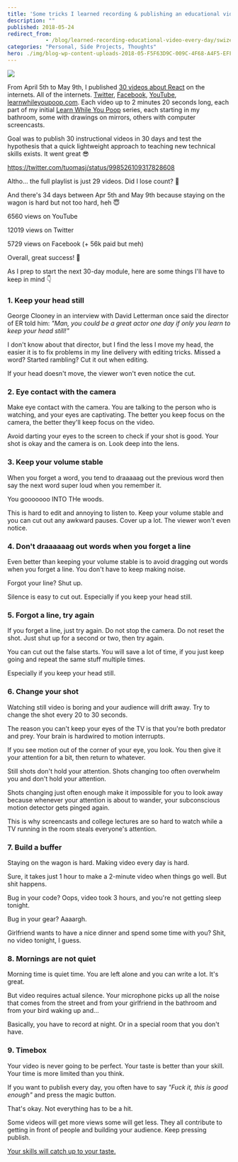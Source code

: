 ```yaml
---
title: 'Some tricks I learned recording & publishing an educational video every day for 30 days'
description: ""
published: 2018-05-24
redirect_from: 
            - /blog/learned-recording-educational-video-every-day/swizec/8405
categories: "Personal, Side Projects, Thoughts"
hero: ./img/blog-wp-content-uploads-2018-05-F5F63D9C-009C-4F68-A4F5-EFF20A28E0E9.png
---
```

![](./img/blog-wp-content-uploads-2018-05-F5F63D9C-009C-4F68-A4F5-EFF20A28E0E9.png)



From April 5th to May 9th, I published [30 videos about React](https://www.youtube.com/playlist?list=PLF8WgaD4xmjWuh7FTYTealxehOuNor_2S) on the internets. All of the internets. [Twitter](https://twitter.com/Swizec/status/981932124231024640), [Facebook](https://www.facebook.com/swizecpage/), [YouTube](https://www.youtube.com/playlist?list=PLF8WgaD4xmjWuh7FTYTealxehOuNor_2S), [learnwhileyoupoop.com](https://learnwhileyoupoop.com/). Each video up to 2 minutes 20 seconds long, each part of my initial [Learn While You Poop](https://learnwhileyoupoop.com) series, each starting in my bathroom, some with drawings on mirrors, others with computer screencasts.



Goal was to publish 30 instructional videos in 30 days and test the hypothesis that a quick lightweight approach to teaching new technical skills exists. It went great 😎



https://twitter.com/tuomasj/status/998526109317828608



Altho… the full playlist is just 29 videos. Did I lose count? 🤔



And there&#x27;s 34 days between Apr 5th and May 9th because staying on the wagon is hard but not too hard, heh 😇



6560 views on YouTube



12019 views on Twitter



5729 views on Facebook (+ 56k paid but meh)



Overall, great success! 💪



As I prep to start the next 30-day module, here are some things I&#x27;ll have to keep in mind 👇



### 1. Keep your head still



George Clooney in an interview with David Letterman once said the director of ER told him: _&quot;Man, you could be a great actor one day if only you learn to keep your head still!&quot;_



I don&#x27;t know about that director, but I find the less I move my head, the easier it is to fix problems in my line delivery with editing tricks. Missed a word? Started rambling? Cut it out when editing.



If your head doesn&#x27;t move, the viewer won&#x27;t even notice the cut.



### 2. Eye contact with the camera



Make eye contact with the camera. You are talking to the person who is watching, and your eyes are captivating. The better you keep focus on the camera, the better they&#x27;ll keep focus on the video.



Avoid darting your eyes to the screen to check if your shot is good. Your shot is okay and the camera is on. Look deep into the lens.



### 3. Keep your volume stable



When you forget a word, you tend to draaaaag out the previous word then say the next word super loud when you remember it.



You gooooooo INTO THe woods.



This is hard to edit and annoying to listen to. Keep your volume stable and you can cut out any awkward pauses. Cover up a lot. The viewer won&#x27;t even notice.



### 4. Don&#x27;t draaaaaag out words when you forget a line



Even better than keeping your volume stable is to avoid dragging out words when you forget a line. You don&#x27;t have to keep making noise.



Forgot your line? Shut up.



Silence is easy to cut out. Especially if you keep your head still.



### 5. Forgot a line, try again



If you forget a line, just try again. Do not stop the camera. Do not reset the shot. Just shut up for a second or two, then try again.



You can cut out the false starts. You will save a lot of time, if you just keep going and repeat the same stuff multiple times.



Especially if you keep your head still.



### 6. Change your shot



Watching still video is boring and your audience will drift away. Try to change the shot every 20 to 30 seconds.



The reason you can&#x27;t keep your eyes of the TV is that you&#x27;re both predator and prey. Your brain is hardwired to motion interrupts.



If you see motion out of the corner of your eye, you look. You then give it your attention for a bit, then return to whatever.



Still shots don&#x27;t hold your attention. Shots changing too often overwhelm you and don&#x27;t hold your attention.



Shots changing just often enough make it impossible for you to look away because whenever your attention is about to wander, your subconscious motion detector gets pinged again.



This is why screencasts and college lectures are so hard to watch while a TV running in the room steals everyone&#x27;s attention.



### 7. Build a buffer



Staying on the wagon is hard. Making video every day is hard.



Sure, it takes just 1 hour to make a 2-minute video when things go well. But shit happens.



Bug in your code? Oops, video took 3 hours, and you&#x27;re not getting sleep tonight.



Bug in your gear? Aaaargh.



Girlfriend wants to have a nice dinner and spend some time with you? Shit, no video tonight, I guess.



### 8. Mornings are not quiet



Morning time is quiet time. You are left alone and you can write a lot. It&#x27;s great.



But video requires actual silence. Your microphone picks up all the noise that comes from the street and from your girlfriend in the bathroom and from your bird waking up and…



Basically, you have to record at night. Or in a special room that you don&#x27;t have.



### 9. Timebox



Your video is never going to be perfect. Your taste is better than your skill. Your time is more limited than you think.



If you want to publish every day, you often have to say _&quot;Fuck it, this is good enough&quot;_ and press the magic button.



That&#x27;s okay. Not everything has to be a hit.



Some videos will get more views some will get less. They all contribute to getting in front of people and building your audience. Keep pressing publish.



[Your skills will catch up to your taste.](https://zenpencils.com/comic/90-ira-glass-advice-for-beginners/)